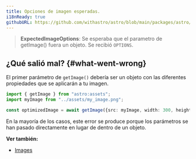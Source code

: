 ```yaml
---
title: Opciones de imagen esperadas.
i18nReady: true
githubURL: https://github.com/withastro/astro/blob/main/packages/astro/src/core/errors/errors-data.ts
---
```


> **ExpectedImageOptions**: Se esperaba que el parametro de getImage() fuera un objeto. Se recibió `OPTIONS`.

## ¿Qué salió mal? \{#what-went-wrong\}
El primer parámetro de `getImage()` debería ser un objeto con las diferentes propiedades que se aplicarán a tu imagen.

```ts
import { getImage } from "astro:assets";
import myImage from "../assets/my_image.png";

const optimizedImage = await getImage({src: myImage, width: 300, height: 300});
```

En la mayoría de los casos, este error se produce porque los parámetros se han pasado directamente en lugar de dentro de un objeto.

**Ver también:**
-  [Images](/es/guides/images/)